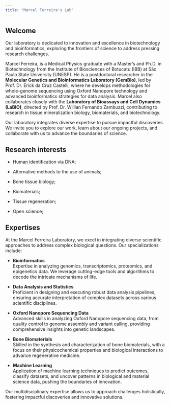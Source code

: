 ```yaml
---
title: "Marcel Ferreira's Lab"
---
```


## Welcome

Our laboratory is dedicated to innovation and excellence in biotechnology and bioinformatics, exploring the frontiers of science to address pressing research challenges.

Marcel Ferreira, is a Medical Physics graduate with a Master's and Ph.D. in Biotechnology from the Institute of Biosciences of Botucatu (IBB) at São Paulo State University (UNESP). He is a postdoctoral researcher in the **Molecular Genetics and Bioinformatics Laboratory (GemBio)**, led by Prof. Dr. Erick da Cruz Castelli, where he develops methodologies for whole-genome sequencing using Oxford Nanopore technology and advanced bioinformatics strategies for data analysis. Marcel also collaborates closely with the **Laboratory of Bioassays and Cell Dynamics (LaBIO)**, directed by Prof. Dr. Willian Fernando Zambuzzi, contributing to research in tissue mineralization biology, biomaterials, and biotechnology.

Our laboratory integrates diverse expertise to pursue impactful discoveries. We invite you to explore our work, learn about our ongoing projects, and collaborate with us to advance the boundaries of science.

## Research interests

-   Human identification via DNA;

-   Alternative methods to the use of animals;

-   Bone tissue biology;

-   Biomaterials;

-   Tissue regeneration;

-   Open science;

## Expertises

At the Marcel Ferreira Laboratory, we excel in integrating diverse scientific approaches to address complex biological questions. Our specializations include:

-   **Bioinformatics**\
    Expertise in analyzing genomics, transcriptomics, proteomics, and epigenetics data. We leverage cutting-edge tools and algorithms to decode the intricate mechanisms of life.

-   **Data Analysis and Statistics**\
    Proficient in designing and executing robust data analysis pipelines, ensuring accurate interpretation of complex datasets across various scientific disciplines.

-   **Oxford Nanopore Sequencing Data**\
    Advanced skills in analyzing Oxford Nanopore sequencing data, from quality control to genome assembly and variant calling, providing comprehensive insights into genetic landscapes.

-   **Bone Biomaterials**\
    Skilled in the synthesis and characterization of bone biomaterials, with a focus on their physicochemical properties and biological interactions to advance regenerative medicine.

-   **Machine Learning**\
    Application of machine learning techniques to predict outcomes, classify datasets, and uncover patterns in biological and material science data, pushing the boundaries of innovation.

Our multidisciplinary expertise allows us to approach challenges holistically, fostering impactful discoveries and innovative solutions.
